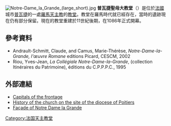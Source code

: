 [[File:Notre-Dame_la_Grande_(large_short).jpg|thumb]]
'''普瓦捷聖母大教堂'''（{{lang-fr|Église Notre-Dame la Grande}}）是位於[[法國|法國]]城市[[普瓦捷|普瓦捷]]的一處[[羅馬天主教|羅馬天主教]]的[[教堂|教堂]]。教堂在羅馬時代就已經存在，當時的遺跡現在仍有部分保留。現在的教堂重建於11世紀後期，在1086年正式開幕。

==參考資料==
*Andrault-Schmitt, Claude, and Camus, Marie-Thérèse, ''Notre-Dame-la-Grande, l'œuvre Romane'' editions Picard, CESCM, 2002
*Riou, Yves-Jean, ''La Collégiale Notre-Dame-la-Grande'', (collection Itinéraires du Patrimoine), éditions du C.P.P.P.C., 1995

==外部連結==
* [http://www.romanes.com Capitals of the frontage] {{Wayback|url=http://www.romanes.com/ |date=20110302101612 }}
* [https://web.archive.org/web/20180331053226/http://diocese-poitiers.com/ History of the church on the site of the diocese of Poitiers]
* [http://www.green-man-of-cercles.org/gallery Façade of Notre Dame la Grande] {{Wayback|url=http://www.green-man-of-cercles.org/gallery |date=20201002184731 }}

{{Coord|46.5832|N|0.344|E|source:dewiki_region:FR-86_scale:600_type:landmark|format=dms|display=title}}

[[Category:法国天主教堂|Category:法国天主教堂]]
